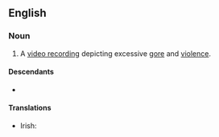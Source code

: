 ==English==
{{wikipedia}}

===Noun===
{{en-noun}}

# {{lb|en|British|informal}} A [[video recording]] depicting excessive [[gore]] and [[violence]].

====Descendants====
* {{desc|ga|físghránnán|calq=1}}

====Translations====
{{trans-top|video depicting excessive gore and violence}}
* Irish: {{t|ga|físghránnán|m}}
{{trans-mid}}
{{trans-bottom}}